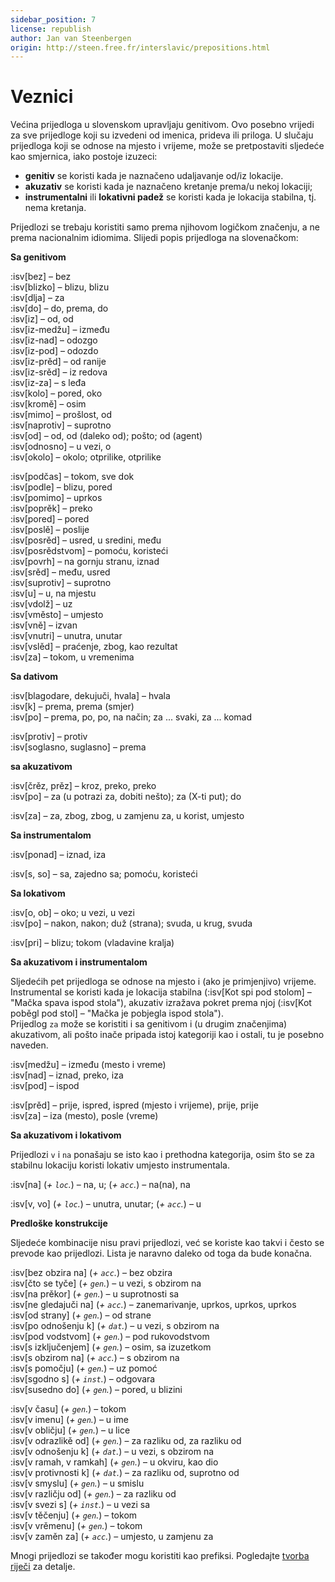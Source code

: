 ```yaml
---
sidebar_position: 7
license: republish
author: Jan van Steenbergen
origin: http://steen.free.fr/interslavic/prepositions.html
---
```


# Veznici

Većina prijedloga u slovenskom upravljaju genitivom. Ovo posebno vrijedi za sve prijedloge koji su izvedeni od imenica, prideva ili priloga. U slučaju prijedloga koji se odnose na mjesto i vrijeme, može se pretpostaviti sljedeće kao smjernica, iako postoje izuzeci:

- **genitiv** se koristi kada je naznačeno udaljavanje od/iz lokacije.
- **akuzativ** se koristi kada je naznačeno kretanje prema/u nekoj lokaciji;
- **instrumentalni** ili **lokativni padež** se koristi kada je lokacija stabilna, tj. nema kretanja.

Prijedlozi se trebaju koristiti samo prema njihovom logičkom značenju, a ne prema nacionalnim idiomima. Slijedi popis prijedloga na slovenačkom:

**Sa genitivom**

:isv[bez] – bez\
:isv[blizko] – blizu, blizu\
:isv[dlja] – za\
:isv[do] – do, prema, do\
:isv[iz] – od, od\
:isv[iz-medžu] – između\
:isv[iz-nad] – odozgo\
:isv[iz-pod] – odozdo\
:isv[iz-prěd] – od ranije\
:isv[iz-srěd] – iz redova\
:isv[iz-za] – s leđa\
:isv[kolo] – pored, oko\
:isv[kromě] – osim\
:isv[mimo] – prošlost, od\
:isv[naprotiv] – suprotno\
:isv[od] – od, od (daleko od); pošto; od (agent)\
:isv[odnosno] – u vezi, o\
:isv[okolo] – okolo; otprilike, otprilike

:isv[podčas] – tokom, sve dok\
:isv[podle] – blizu, pored\
:isv[pomimo] – uprkos\
:isv[poprěk] – preko\
:isv[pored] – pored\
:isv[poslě] – poslije\
:isv[posrěd] – usred, u sredini, među\
:isv[posrědstvom] – pomoću, koristeći\
:isv[povrh] – na gornju stranu, iznad\
:isv[srěd] – među, usred\
:isv[suprotiv] – suprotno\
:isv[u] – u, na mjestu\
:isv[vdolž] – uz\
:isv[vměsto] – umjesto\
:isv[vně] – izvan\
:isv[vnutri] – unutra, unutar\
:isv[vslěd] – praćenje, zbog, kao rezultat\
:isv[za] – tokom, u vremenima

**Sa dativom**

:isv[blagodare, dekujuči, hvala] – hvala\
:isv[k] – prema, prema (smjer)\
:isv[po] – prema, po, po, na način; za ... svaki, za ... komad

:isv[protiv] – protiv\
:isv[soglasno, suglasno] – prema

**sa akuzativom**

:isv[črěz, prěz] – kroz, preko, preko\
:isv[po] – za (u potrazi za, dobiti nešto); za (X-ti put); do

:isv[za] – za, zbog, zbog, u zamjenu za, u korist, umjesto

**Sa instrumentalom**

:isv[ponad] – iznad, iza

:isv[s, so] – sa, zajedno sa; pomoću, koristeći

**Sa lokativom**

:isv[o, ob] – oko; u vezi, u vezi\
:isv[po] – nakon, nakon; duž (strana); svuda, u krug, svuda

:isv[pri] – blizu; tokom (vladavine kralja)

**Sa akuzativom i instrumentalom**

Sljedećih pet prijedloga se odnose na mjesto i (ako je primjenjivo) vrijeme. Instrumental se koristi kada je lokacija stabilna (:isv[Kot spi pod stolom] – "Mačka spava ispod stola"), akuzativ izražava pokret prema njoj (:isv[Kot poběgl pod stol] – "Mačka je pobjegla ispod stola").\
Prijedlog `za` može se koristiti i sa genitivom i (u drugim značenjima) akuzativom, ali pošto inače pripada istoj kategoriji kao i ostali, tu je posebno naveden.

:isv[medžu] – između (mesto i vreme)\
:isv[nad] – iznad, preko, iza\
:isv[pod] – ispod

:isv[prěd] – prije, ispred, ispred (mjesto i vrijeme), prije, prije\
:isv[za] – iza (mesto), posle (vreme)

**Sa akuzativom i lokativom**

Prijedlozi `v` i `na` ponašaju se isto kao i prethodna kategorija, osim što se za stabilnu lokaciju koristi lokativ umjesto instrumentala.

:isv[na] (_+ `loc`._) – na, u; (_+ `acc`._) – na(na), na

:isv[v, vo] (_+ `loc`._) – unutra, unutar; (_+ `acc`._) – u

**Predloške konstrukcije**

Sljedeće kombinacije nisu pravi prijedlozi, već se koriste kao takvi i često se prevode kao prijedlozi. Lista je naravno daleko od toga da bude konačna.

:isv[bez obzira na] (_+ `acc`._) – bez obzira\
:isv[čto se tyče] (_+ `gen`._) – u vezi, s obzirom na\
:isv[na prěkor] (_+ `gen`._) – u suprotnosti sa\
:isv[ne gledajuči na] (_+ `acc`._) – zanemarivanje, uprkos, uprkos, uprkos\
:isv[od strany] (_+ `gen`._) – od strane\
:isv[po odnošenju k] (_+ `dat`._) – u vezi, s obzirom na\
:isv[pod vodstvom] (_+ `gen`._) – pod rukovodstvom\
:isv[s izključenjem] (_+ `gen`._) – osim, sa izuzetkom\
:isv[s obzirom na] (_+ `acc`._) – s obzirom na\
:isv[s pomočju] (_+ `gen`._) – uz pomoć\
:isv[sgodno s] (_+ `inst`._) – odgovara\
:isv[susedno do] (_+ `gen`._) – pored, u blizini

:isv[v času] (_+ `gen`._) – tokom\
:isv[v imenu] (_+ `gen`._) – u ime\
:isv[v obličju] (_+ `gen`._) – u lice\
:isv[v odrazlikě od] (_+ `gen`._) – za razliku od, za razliku od\
:isv[v odnošenju k] (_+ `dat`._) – u vezi, s obzirom na\
:isv[v ramah, v ramkah] (_+ `gen`._) – u okviru, kao dio\
:isv[v protivnosti k] (_+ `dat`._) – za razliku od, suprotno od\
:isv[v smyslu] (_+ `gen`._) – u smislu\
:isv[v različju od] (_+ `gen`._) – za razliku od\
:isv[v svezi s] (_+ `inst`._) – u vezi sa\
:isv[v těčenju] (_+ `gen`._) – tokom\
:isv[v vrěmenu] (_+ `gen`._) – tokom\
:isv[v zaměn za] (_+ `acc`._) – umjesto, u zamjenu za

Mnogi prijedlozi se također mogu koristiti kao prefiksi. Pogledajte [tvorba riječi][1] za detalje.

[1]: ../vocabulary/word-formation.mdx#prefixes


